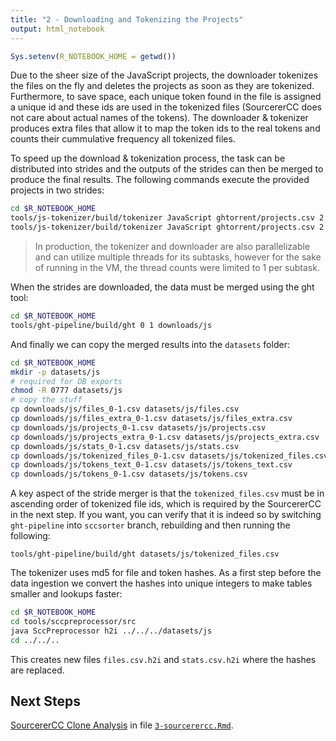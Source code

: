 ```yaml
---
title: "2 - Downloading and Tokenizing the Projects"
output: html_notebook
---
```


```r
Sys.setenv(R_NOTEBOOK_HOME = getwd())
```

Due to the sheer size of the JavaScript projects, the downloader tokenizes the files on the fly and deletes the projects as soon as they are tokenized. Furthermore, to save space, each unique token found in the file is assigned a unique id and these ids are used in the tokenized files (SourcererCC does not care about actual names of the tokens). The downloader & tokenizer produces extra files that allow it to map the token ids to the real tokens and counts their cummulative frequency all tokenized files.

To speed up the download & tokenization process, the task can be distributed into strides and the outputs of the strides can then be merged to produce the final results. The following commands execute the provided projects in two strides:

```bash
cd $R_NOTEBOOK_HOME
tools/js-tokenizer/build/tokenizer JavaScript ghtorrent/projects.csv 2 0 downloads/js quiet
tools/js-tokenizer/build/tokenizer JavaScript ghtorrent/projects.csv 2 1 downloads/js quiet
```
    
> In production, the tokenizer and downloader are also parallelizable and can utilize multiple threads for its subtasks, however for the sake of running in the VM, the thread counts were limited to 1 per subtask. 
    
When the strides are downloaded, the data must be merged using the ght tool:

```bash
cd $R_NOTEBOOK_HOME
tools/ght-pipeline/build/ght 0 1 downloads/js
```

And finally we can copy the merged results into the `datasets` folder:

```bash
cd $R_NOTEBOOK_HOME
mkdir -p datasets/js
# required for DB exports
chmod -R 0777 datasets/js
# copy the stuff
cp downloads/js/files_0-1.csv datasets/js/files.csv
cp downloads/js/files_extra_0-1.csv datasets/js/files_extra.csv
cp downloads/js/projects_0-1.csv datasets/js/projects.csv
cp downloads/js/projects_extra_0-1.csv datasets/js/projects_extra.csv
cp downloads/js/stats_0-1.csv datasets/js/stats.csv
cp downloads/js/tokenized_files_0-1.csv datasets/js/tokenized_files.csv
cp downloads/js/tokens_text_0-1.csv datasets/js/tokens_text.csv
cp downloads/js/tokens_0-1.csv datasets/js/tokens.csv
```    
    
A key aspect of the stride merger is that the `tokenized_files.csv` must be in ascending order of tokenized file ids, which is required by the SourcererCC in the next step. If you want, you can verify that it is indeed so by switching `ght-pipeline` into `sccsorter` branch, rebuilding and then running the following:

    tools/ght-pipeline/build/ght datasets/js/tokenized_files.csv

The tokenizer uses md5 for file and token hashes. As a first step before the data ingestion we convert the hashes into unique integers to make tables smaller and lookups faster:

```bash
cd $R_NOTEBOOK_HOME
cd tools/sccpreprocessor/src
java SccPreprocessor h2i ../../../datasets/js 
cd ../../..
```    

This creates new files `files.csv.h2i` and `stats.csv.h2i` where the hashes are replaced. 

## Next Steps

[SourcererCC Clone Analysis](3-sourcerercc.nb.html) in file [`3-sourcerercc.Rmd`](3-sourcerercc.Rmd).
